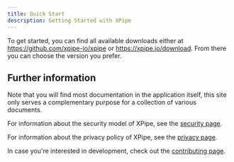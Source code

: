 ```yaml
---
title: Quick Start
description: Getting Started with XPipe
---
```


To get started, you can find all available downloads either at https://github.com/xpipe-io/xpipe or https://xpipe.io/download.
From there you can choose the version you prefer.

## Further information

Note that you will find most documentation in the application itself, this site only serves a complementary purpose for a collection of various documents.

For information about the security model of XPipe, see the [security page](https://docs.xpipe.io/security).

For information about the privacy policy of XPipe, see the [privacy page](https://docs.xpipe.io/privacy-policy).

In case you're interested in development, check out the [contributing page](https://github.com/xpipe-io/xpipe/CONTRIBUTING.md).
